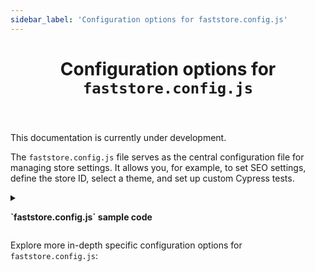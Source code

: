 ```yaml
---
sidebar_label: 'Configuration options for faststore.config.js'
---
```



<header>

# Configuration options for `faststore.config.js`

</header>

<Callout type="warning" emoji="⚠️">
  This documentation is currently under development.
</Callout>

The `faststore.config.js` file serves as the central configuration file for managing store settings. 
It allows you, for example, to set SEO settings, define the store ID, select a theme, and set up custom Cypress tests.


<details>
  <summary>
    <p><b>`faststore.config.js` sample code</b></p>
  </summary>
  <br></br>

  ```js filename="faststore.config.js" 

  module.exports = {
    seo: {
    "title": "FastStore Starter",
    "description": "FastStore demo store",
    "titleTemplate": "%s | FastStore",
    "author": "FastStore"
    },

    // Theming
    theme: 'custom-theme',

    // Ecommerce Platform
    platform: 'vtex',

    // Platform specific configs for API
    api: {
      storeId: "faststore",
      workspace: 'master',
      environment: 'vtexcommercestable',
      hideUnavailableItems: true,
    },

    // Default session
    session: {
      currency: {
        code: "USD",
        symbol: "$",
      },
      locale: "en-US",
      channel: '{"salesChannel":1,"regionId":"seller"}',
      country: "USA",
      postalCode: null,
      person: null,
    },

    // Production URLs
    storeUrl: "https://faststorestarter.com",
    secureSubdomain: "https://secure.faststorestarter.com/",
    checkoutUrl: "https://secure.faststorestarter.com/checkout",
    loginUrl: "https://secure.faststorestarter.com/login",
    accountUrl: "https://secure.faststorestarter.com/api/io/account",

    // Lighthouse CI
    lighthouse: {
      server: process.env.BASE_SITE_URL || 'http://localhost:3000',
      pages: {
        home: '/',
        pdp: "/headphone/p",
        collection: "/office",
      },
    },

    // E2E CI
    cypress: {
      pages: {
        home: '/',
        pdp: "/headphone/p",
        collection: "/office",
        collection_filtered: "/office/?category-1=office&marca=brand&facets=category-1%2Cmarca",
        search: "/s?q=gray",
      },
    },

    analytics: {
      // https://developers.google.com/tag-platform/tag-manager/web#standard_web_page_installation,
      gtmContainerId: "GTM-1234567",
    },
  }

  ```
  <br></br>
</details>




Explore more in-depth specific configuration options for `faststore.config.js`:

<Cards>
  <Card
    title="enableCypressExtension"
    href="/docs/faststore-config-options/custom-cypress-test"
  />
 
  <Card
    title="seo (coming soon)"
    href=""
  />

  <Card
    title="theme (coming soon)"
    href=""
  />
</Cards>